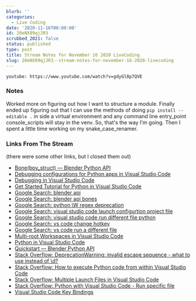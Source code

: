 ```yaml
---
blurb: ''
categories:
  - Live Coding
date: '2020-11-16T00:00:00'
id: 20eNX89qjJR3
scrubbed_2021: false
status: published
type: post
title: Stream Notes for November 16 2020 LiveCoding
slug: 20eNX89qjJR3--stream-notes-for-november-16-2020-livecoding
---
```


`youtube: https://www.youtube.com/watch?v=gdyGl8p7QVE`

### Notes

Worked more on figuring out how I want to structure a module. Finally ended up figuring out that I can use the methods of doing `pip install --editable .` in side a virtual environment and any command line entry_point console_scripts will stay in the venv. So, that's the way I'm going. Then I spent a little time working on my snake_case_renamer.

### Links From The Stream

(there were some other links, but I closed them out)

- [Bone(bpy_struct) — Blender Python API](https://docs.blender.org/api/current/bpy.types.Bone.html#bpy.types.Bone)
- [Debugging configurations for Python apps in Visual Studio Code](https://code.visualstudio.com/docs/python/debugging)
- [Debugging in Visual Studio Code](https://code.visualstudio.com/Docs/editor/debugging)
- [Get Started Tutorial for Python in Visual Studio Code](https://code.visualstudio.com/docs/python/python-tutorial)
- [Google Search: blender api](https://www.google.com/search?client=safari&rls=en&q=blender+api&ie=UTF-8&oe=UTF-8)
- [Google Search: blender api bones](https://www.google.com/search?client=safari&rls=en&q=blender+api+bones&ie=UTF-8&oe=UTF-8)
- [Google Search: python \W regex deprecation](https://www.google.com/search?client=safari&rls=en&q=python+%5CW+regex+deprecation&ie=UTF-8&oe=UTF-8)
- [Google Search: visual studio code launch configurtion project file](https://www.google.com/search?client=safari&rls=en&q=visual+studio+code+launch+configurtion+project+file&ie=UTF-8&oe=UTF-8)
- [Google Search: visual studio code run different file python](https://www.google.com/search?newwindow=1&client=safari&rls=en&ei=Lz6zX7bxG4WZ5gK78ZfoAg&q=visual+studio+code+run+different+file+python+&oq=visual+studio+code+run+different+file+python+&gs_lcp=CgZwc3ktYWIQAzIICCEQFhAdEB4yCAghEBYQHRAeMggIIRAWEB0QHjIICCEQFhAdEB4yCAghEBYQHRAeMggIIRAWEB0QHjIICCEQFhAdEB4yCAghEBYQHRAeMggIIRAWEB0QHjoECAAQR1D5YFihbGCAbmgAcAJ4AIABeYgB7QaSAQMxLjeYAQCgAQGqAQdnd3Mtd2l6yAEIwAEB&sclient=psy-ab&ved=0ahUKEwj2xP68zIjtAhWFjFkKHbv4BS0Q4dUDCAw&uact=5)
- [Google Search: vs code change hotkey](https://www.google.com/search?client=safari&rls=en&q=vs+code+change+hotkey&ie=UTF-8&oe=UTF-8)
- [Google Search: vs code run a different file](https://www.google.com/search?client=safari&rls=en&q=vs+code+run+a+different+file&ie=UTF-8&oe=UTF-8)
- [Multi-root Workspaces in Visual Studio Code](https://code.visualstudio.com/docs/editor/multi-root-workspaces)
- [Python in Visual Studio Code](https://code.visualstudio.com/docs/languages/python)
- [Quickstart — Blender Python API](https://docs.blender.org/api/current/info_quickstart.html)
- [Stack Overflow: DeprecationWarning: invalid escape sequence - what to use instead of \d?](https://stackoverflow.com/questions/50504500/deprecationwarning-invalid-escape-sequence-what-to-use-instead-of-d)
- [Stack Overflow: How to execute Python code from within Visual Studio Code](https://stackoverflow.com/questions/29987840/how-to-execute-python-code-from-within-visual-studio-code)
- [Stack Overflow: Multiple Launch Files in Visual Studio Code](https://stackoverflow.com/questions/30277191/multiple-launch-files-in-visual-studio-code)
- [Stack Overflow: Python with Visual Studio Code - Run specific file](https://stackoverflow.com/questions/49113247/python-with-visual-studio-code-run-specific-file/49137722)
- [Visual Studio Code Key Bindings](https://code.visualstudio.com/docs/getstarted/keybindings)
